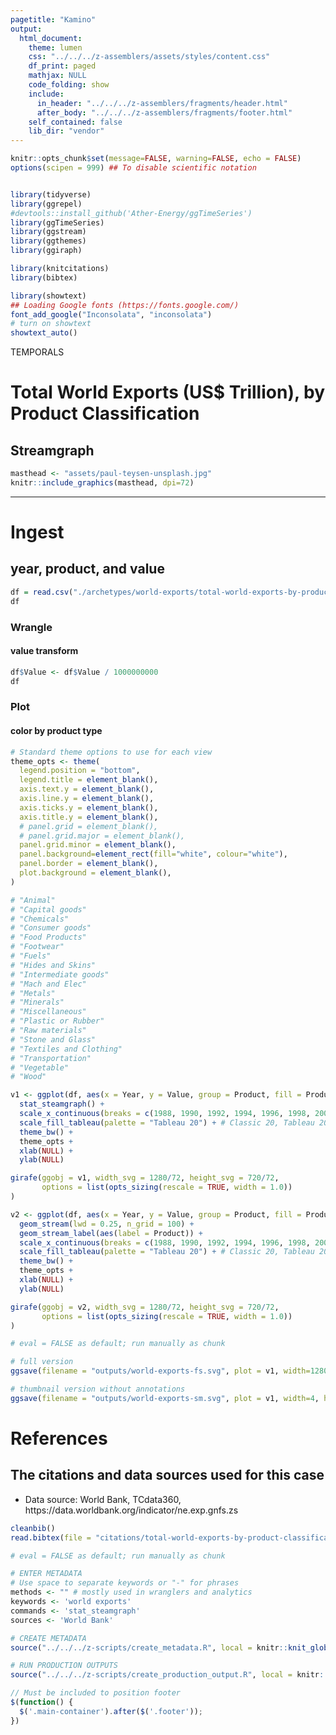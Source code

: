 ```yaml
---
pagetitle: "Kamino"
output: 
  html_document:
    theme: lumen
    css: "../../../z-assemblers/assets/styles/content.css"
    df_print: paged
    mathjax: NULL
    code_folding: show
    include:
      in_header: "../../../z-assemblers/fragments/header.html"
      after_body: "../../../z-assemblers/fragments/footer.html"
    self_contained: false
    lib_dir: "vendor"
---
```


```r

knitr::opts_chunk$set(message=FALSE, warning=FALSE, echo = FALSE)
options(scipen = 999) ## To disable scientific notation


library(tidyverse)
library(ggrepel)
#devtools::install_github('Ather-Energy/ggTimeSeries')
library(ggTimeSeries)
library(ggstream)
library(ggthemes)
library(ggiraph)

library(knitcitations)
library(bibtex)

library(showtext)
## Loading Google fonts (https://fonts.google.com/)
font_add_google("Inconsolata", "inconsolata")
# turn on showtext
showtext_auto()

```

<div class="activity">
TEMPORALS
</div>

# Total World Exports (US$ Trillion), by Product Classification
## Streamgraph

```r

masthead <- "assets/paul-teysen-unsplash.jpg"
knitr::include_graphics(masthead, dpi=72)

```

***

# Ingest
## year, product, and value

```r

df = read.csv("./archetypes/world-exports/total-world-exports-by-product-classification-summary.csv", header = TRUE, stringsAsFactors = FALSE)
df

```


### Wrangle
#### value transform


```r

df$Value <- df$Value / 1000000000
df

```


### Plot
#### color by product type


```r

# Standard theme options to use for each view
theme_opts <- theme(
  legend.position = "bottom",
  legend.title = element_blank(),
  axis.text.y = element_blank(),
  axis.line.y = element_blank(),
  axis.ticks.y = element_blank(),
  axis.title.y = element_blank(),
  # panel.grid = element_blank(),
  # panel.grid.major = element_blank(),
  panel.grid.minor = element_blank(),
  panel.background=element_rect(fill="white", colour="white"),
  panel.border = element_blank(),
  plot.background = element_blank(),
)

# "Animal"
# "Capital goods"
# "Chemicals"
# "Consumer goods"
# "Food Products"
# "Footwear"
# "Fuels"
# "Hides and Skins"
# "Intermediate goods"
# "Mach and Elec"
# "Metals"
# "Minerals"
# "Miscellaneous"
# "Plastic or Rubber"
# "Raw materials"
# "Stone and Glass"
# "Textiles and Clothing"
# "Transportation"
# "Vegetable"
# "Wood"

v1 <- ggplot(df, aes(x = Year, y = Value, group = Product, fill = Product)) +
  stat_steamgraph() +
  scale_x_continuous(breaks = c(1988, 1990, 1992, 1994, 1996, 1998, 2000, 2002, 2004, 2006, 2008, 2010, 2012, 2014, 2016)) +
  scale_fill_tableau(palette = "Tableau 20") + # Classic 20, Tableau 20
  theme_bw() +
  theme_opts +
  xlab(NULL) +
  ylab(NULL)

girafe(ggobj = v1, width_svg = 1280/72, height_svg = 720/72,
       options = list(opts_sizing(rescale = TRUE, width = 1.0))
)

```


```r

v2 <- ggplot(df, aes(x = Year, y = Value, group = Product, fill = Product)) +
  geom_stream(lwd = 0.25, n_grid = 100) +
  geom_stream_label(aes(label = Product)) +
  scale_x_continuous(breaks = c(1988, 1990, 1992, 1994, 1996, 1998, 2000, 2002, 2004, 2006, 2008, 2010, 2012, 2014, 2016)) +
  scale_fill_tableau(palette = "Tableau 20") + # Classic 20, Tableau 20
  theme_bw() +
  theme_opts +
  xlab(NULL) +
  ylab(NULL)

girafe(ggobj = v2, width_svg = 1280/72, height_svg = 720/72,
       options = list(opts_sizing(rescale = TRUE, width = 1.0))
)

```




```r

# eval = FALSE as default; run manually as chunk

# full version
ggsave(filename = "outputs/world-exports-fs.svg", plot = v1, width=1280/72, height=720/72)

# thumbnail version without annotations
ggsave(filename = "outputs/world-exports-sm.svg", plot = v1, width=4, height=2.25)

```


# References
## The citations and data sources used for this case

* Data source: World Bank, TCdata360, https://data.worldbank.org/indicator/ne.exp.gnfs.zs

```r

cleanbib()
read.bibtex(file = "citations/total-world-exports-by-product-classification.bib")

```


```r

# eval = FALSE as default; run manually as chunk

# ENTER METADATA
# Use space to separate keywords or "-" for phrases
methods <- "" # mostly used in wranglers and analytics
keywords <- 'world exports'
commands <- 'stat_steamgraph'
sources <- 'World Bank'

# CREATE METADATA
source("../../../z-scripts/create_metadata.R", local = knitr::knit_global())

# RUN PRODUCTION OUTPUTS
source("../../../z-scripts/create_production_output.R", local = knitr::knit_global())


```


```js

// Must be included to position footer
$(function() {
  $('.main-container').after($('.footer'));
})

```


